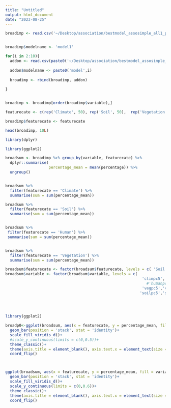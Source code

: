 ```yaml
---
title: "Untitled"
output: html_document
date: "2023-08-25"
---
```


```R

broadimp <- read.csv('~/Desktop/association/bestmodel_assosimple_all1_pca_sig_varip_20240604.csv')


broadimp$modelname <- 'model1'


```

```R

for(i in 2:10){
  addon <- read.csv(paste0('~/Desktop/association/bestmodel_assosimple_all',i,'_pca_sig_varip_20240604.csv'))
  
  addon$modelname <- paste0('model',i)
  
  broadimp <- rbind(broadimp, addon)
  
}


broadimp <- broadimp[order(broadimp$variable),]

featurecate <- c(rep('Climate', 50), rep('Soil', 50),  rep('Vegetation', 50))

broadimp$featurecate <- featurecate

```


```R

head(broadimp, 10L)

```

```R

library(dplyr)

library(ggplot2)


```


```R

broadsum <- broadimp %>% group_by(variable, featurecate) %>%
  dplyr::summarise(
                   percentage_mean = mean(percentage)) %>%
  ungroup()


broadsum %>%
  filter(featurecate == 'Climate') %>%
  summarise(sum = sum(percentage_mean))

broadsum %>%
  filter(featurecate == 'Soil') %>%
  summarise(sum = sum(percentage_mean))


broadsum %>%
 filter(featurecate == 'Human') %>%
 summarise(sum = sum(percentage_mean))


broadsum %>%
  filter(featurecate == 'Vegetation') %>%
  summarise(sum = sum(percentage_mean))
```



```R
broadsum$featurecate <- factor(broadsum$featurecate, levels = c( 'Soil', 'Vegetation','Climate'))
broadsum$variable <- factor(broadsum$variable, levels = c( 
                                                            'climpc5','climpc4','climpc3','climpc2','climpc1',
                                                              #'humanpc3', 'humanpc2','humanpc1',
                                                            'vegpc5','vegpc4','vegpc3', 'vegpc2', 'vegpc1',
                                                           'soilpc5','soilpc4','soilpc3', 'soilpc2', 'soilpc1'
                                                          
                                                         
                                                                                                                ))

library(ggplot2)

broadp0<-ggplot(broadsum, aes(x = featurecate, y = percentage_mean, fill = variable))+
  geom_bar(position = 'stack', stat = 'identity')+
  scale_fill_viridis_d()+
  #scale_y_continuous(limits = c(0,0.5))+
  theme_classic()+
  theme(axis.title = element_blank(), axis.text.x = element_text(size = 20, color = 'black'), axis.text.y = element_text(size = 20, color = 'black'),legend.position ='none')+
  coord_flip()



ggplot(broadsum, aes(x = featurecate, y = percentage_mean, fill = variable))+
  geom_bar(position = 'stack', stat = 'identity')+
  scale_fill_viridis_d()+
  scale_y_continuous(limits = c(0,0.6))+
  theme_classic()+
  theme(axis.title = element_blank(), axis.text.x = element_text(size = 20, color = 'black'), axis.text.y = element_text(size = 20, color = 'black'))+
  coord_flip()

```